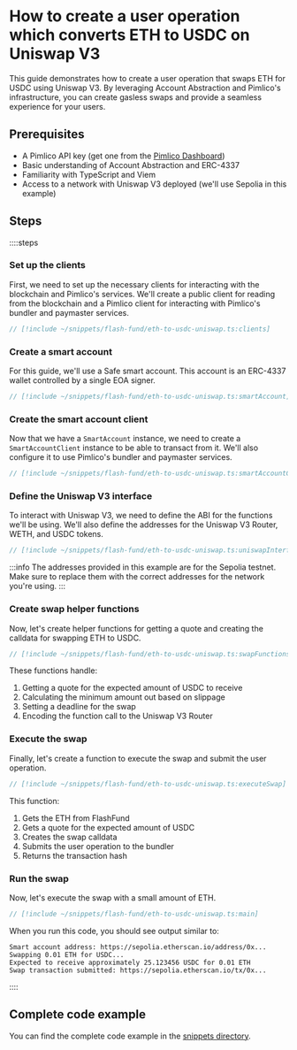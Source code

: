 # How to create a user operation which converts ETH to USDC on Uniswap V3

This guide demonstrates how to create a user operation that swaps ETH for USDC using Uniswap V3. By leveraging Account Abstraction and Pimlico's infrastructure, you can create gasless swaps and provide a seamless experience for your users.

## Prerequisites

- A Pimlico API key (get one from the [Pimlico Dashboard](https://dashboard.pimlico.io))
- Basic understanding of Account Abstraction and ERC-4337
- Familiarity with TypeScript and Viem
- Access to a network with Uniswap V3 deployed (we'll use Sepolia in this example)

## Steps

::::steps

### Set up the clients

First, we need to set up the necessary clients for interacting with the blockchain and Pimlico's services. We'll create a public client for reading from the blockchain and a Pimlico client for interacting with Pimlico's bundler and paymaster services.

```ts
// [!include ~/snippets/flash-fund/eth-to-usdc-uniswap.ts:clients]
```

### Create a smart account

For this guide, we'll use a Safe smart account. This account is an ERC-4337 wallet controlled by a single EOA signer.

```ts
// [!include ~/snippets/flash-fund/eth-to-usdc-uniswap.ts:smartAccount]
```

### Create the smart account client

Now that we have a `SmartAccount` instance, we need to create a `SmartAccountClient` instance to be able to transact from it. We'll also configure it to use Pimlico's bundler and paymaster services.

```ts
// [!include ~/snippets/flash-fund/eth-to-usdc-uniswap.ts:smartAccountClient]
```

### Define the Uniswap V3 interface

To interact with Uniswap V3, we need to define the ABI for the functions we'll be using. We'll also define the addresses for the Uniswap V3 Router, WETH, and USDC tokens.

```ts
// [!include ~/snippets/flash-fund/eth-to-usdc-uniswap.ts:uniswapInterfaces]
```

:::info
The addresses provided in this example are for the Sepolia testnet. Make sure to replace them with the correct addresses for the network you're using.
:::

### Create swap helper functions

Now, let's create helper functions for getting a quote and creating the calldata for swapping ETH to USDC.

```ts
// [!include ~/snippets/flash-fund/eth-to-usdc-uniswap.ts:swapFunctions]
```

These functions handle:
1. Getting a quote for the expected amount of USDC to receive
2. Calculating the minimum amount out based on slippage
3. Setting a deadline for the swap
4. Encoding the function call to the Uniswap V3 Router

### Execute the swap

Finally, let's create a function to execute the swap and submit the user operation.

```ts
// [!include ~/snippets/flash-fund/eth-to-usdc-uniswap.ts:executeSwap]
```

This function:
1. Gets the ETH from FlashFund
2. Gets a quote for the expected amount of USDC
3. Creates the swap calldata
4. Submits the user operation to the bundler
5. Returns the transaction hash

### Run the swap

Now, let's execute the swap with a small amount of ETH.

```ts
// [!include ~/snippets/flash-fund/eth-to-usdc-uniswap.ts:main]
```

When you run this code, you should see output similar to:

```
Smart account address: https://sepolia.etherscan.io/address/0x...
Swapping 0.01 ETH for USDC...
Expected to receive approximately 25.123456 USDC for 0.01 ETH
Swap transaction submitted: https://sepolia.etherscan.io/tx/0x...
```

::::

## Complete code example

You can find the complete code example in the [snippets directory](https://github.com/pimlicolabs/pimlico-docs/blob/main/docs/snippets/flash-fund/eth-to-usdc-uniswap.ts).
